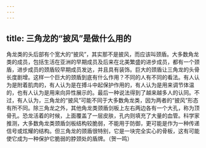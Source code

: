 ```yaml
---
---
---
```

title: 三角龙的“披风”是做什么用的
---




角龙类的头后部有个宽大的“披风”，其实那不是披风，而应该叫颈盾。大多数角龙类的成员，包括生活在亚洲的早期成员及后来在北美繁盛的进步成员，都有一个颈盾，进步成员的颈盾较早期成员发达，并且具有装饰。巨大的颈盾让三角龙的头骨长度剧增。这样一个巨大的颈盾到底有什么作用？不同的人有不同的看法。有人认为是附着肌肉的，有人认为是在搏斗中起保护作用的，有人认为是用来调节体温的，也有人认为是用来向异性展示的。最后一种说法得到了越来越多人的认同。不过，有人认为，三角龙的“披风”可能不同于大多数角龙类，因为两者的“披风”形态有所不同。除三角龙之外，其他角龙类颈盾剑板上左右两边各有一个大孔，称为顶骨孔。恐龙活着的时候，上面覆盖了一层皮肤，孔内则填充了大量的血管。科学家推测，大多数角龙类颈盾剑板结构较脆弱，不能用于防御，更可能是作为一种传递信号或炫耀的结构。但三角龙的颈盾很特别，它是一块完全实心的骨板，这有可能使它成为一种保护它脆弱的脖颈处的盾牌。（贺一鸣）